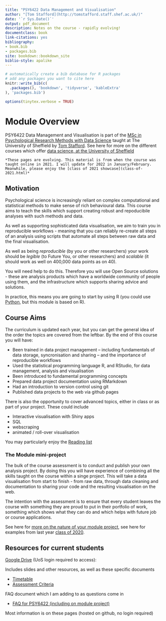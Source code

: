 ```yaml
--- 
title: "PSY6422 Data Management and Visualisation"
author: "[Tom Stafford](http://tomstafford.staff.shef.ac.uk/)"
date: '`r Sys.Date()`'
output: pdf_document
description: Notes on the course - rapidly evolving!
documentclass: book
link-citations: yes
bibliography:
- book.bib
- packages.bib
site: bookdown::bookdown_site
biblio-style: apalike
---
```


```r
# automatically create a bib database for R packages
# add any packages you want to cite here
knitr::write_bib(c(
  .packages(), 'bookdown', 'tidyverse', 'kableExtra'
), 'packages.bib')

```

```r
options(tinytex.verbose = TRUE)
```

# Module Overview {-}

PSY6422 Data Management and Visualisation is part of the [MSc in Psychological Research Methods with Data Science](https://www.sheffield.ac.uk/psychology/prospectivepg/masters/data-science) taught at The University of Sheffield by [Tom Stafford](http://tomstafford.staff.shef.ac.uk/). See here for more on the different courses which offer [data science, at the University of Sheffield](notes.html#data-science-sheffield)

```block
*These pages are evolving. This material is from when the course was taught online in 2021. I will update for 2022 in January/February. Meanwhile, please enjoy the [class of 2021 showcase](class-of-2021.html)*  
```
  
## Motivation

Psychological science is increasingly reliant on complex computational and statistical methods to make sense of rich behavioural data. This course aims to teach the skills which support creating robust and repoducibile analyses with such methods and data.

As well as supporting sophisticated data visualisation, we aim to train you in reproducible workflows - meaning that you can reliably re-create all steps of an analysis using scripts that automate all steps between raw data and the final visualisation.

As well as being *reproducible* (by you or other researchers) your work should be *legible* (to Future You, or other researchers) and *scalable* (it should work as well on 400,000 data points as on 40).

You will need help to do this. Therefore you will use Open Source solutions - these are analysis products which have a worldwide community of people using them, and the infrastructure which supports sharing advice and solutions. 

In practice, this means you are going to start by using R (you could use [Python](https://tomstafford.github.io/psy6422/appendices.html#python), but this module is based on R).

## Course Aims

The curriculum is updated each year, but you can get the general idea of the order the topics are covered from the leftbar. By the end of this course you will have:

  * Been trained in data project management -- including fundamentals of data storage, syncronisation and sharing -- and the importance of reproducible workflows
  * Used the statistical programming language R, and RStudio, for data management, analysis and visualisation
  * Been introduced to fundamental programming concepts
  * Prepared data project documentation using RMarkdown
  * Had an introduction to version control using git 
  * Published data projects to the web via github pages
  
There is also the opportunity to cover advanced topics, either in class or as part of your project. These could include

  * Interactive visualisation with Shiny apps
  * SQL
  * webscraping
  * animated / roll-over visualisation

You may particularly enjoy the [Reading list](extra-reading.html)
  
### The Module mini-project 

The bulk of the course assessment is to conduct and publish your own analysis project. By doing this you will have experience of combining all the skills taught on the course within a singe project. This will take a data visualisation from start to finish - from raw data, through data cleaning and documentation to sharing your code and the resulting visualisation on the web.

The intention with the assessment is to ensure that every student leaves the course with something they are proud to put in their portfolio of work, something which shows what they can do and which helps with future job or course applications.

See here for [more on the nature of your module project](module-project.html), see here for examples from last year [class of 2020](class-of-2020.html).


## Resources for current students

[Google Drive](https://drive.google.com/drive/folders/1IbnGAO2Gn4u9T_qze5zhZyU9E8qNmdHh?usp=sharing) (UoS login required to access):

Includes slides and other resources, as well as these specific documents

* [Timetable](https://docs.google.com/spreadsheets/d/1KP9tRqOh6KW6F0jq9k1jL380qF0F6VjtthQ2IFEYRRw/edit?usp=sharing)
* [Assessment Criteria](https://docs.google.com/spreadsheets/d/1oTJKI675ijCs14jUoT9d_8yPH2i_S2AfQG507jN8aVY/edit?usp=sharing)

FAQ document which I am adding to as questions come in

* [FAQ for PSY6422 (including on module project)](https://docs.google.com/document/d/1HSAdBFsz-tMwi2oUJaHGxE7Tv7majutM01j4wZBrFTw/edit?usp=sharing)

Most information is on these pages (hosted on github, no login required)




